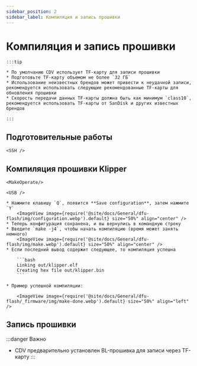```yaml
---
sidebar_position: 2
sidebar_label: Компиляция и запись прошивки
---
```








# Компиляция и запись прошивки

    :::tip

    * По умолчанию CDV использует TF-карту для записи прошивки
    * Подготовьте TF-карту объемом не более `32 ГБ`
    * Использование неизвестных брендов может привести к неудачной записи, рекомендуется использовать следующие рекомендованные TF-карты для обновления прошивки
    * Скорость передачи данных TF-карты должна быть как минимум `class10`, рекомендуется использовать TF-карты от SanDisk и других известных брендов

    :::



## Подготовительные работы

    <SSH />

## Компиляция прошивки Klipper

    <MakeOperate/>

    <USB />

    * Нажмите клавишу `Q`, появится **Save configuration**, затем нажмите `Y`
        <ImageView image={require('@site/docs/General/dfu-flash/img/configuration.webp').default} size="50%" align="center" />
    * Теперь конфигурация сохранена, и вы вернулись в командную строку
    * Введите `make -j4`, чтобы начать компиляцию (время может занять немного)
        <ImageView image={require('@site/docs/General/dfu-flash/img/make.webp').default} size="50%" align="center" />
    * Если последний вывод содержит следующее, то компиляция успешна

        ```bash
        Linking out/klipper.elf
        Creating hex file out/klipper.bin
        ```
        
    * Пример успешной компиляции:

        <ImageView image={require('@site/docs/General/dfu-flash/_firmware/img/make-done.webp').default} size="50%" align="left" />

## Запись прошивки

:::danger Важно
* CDV предварительно установлен BL-прошивка для записи через TF-карту
:::

    <TF />
